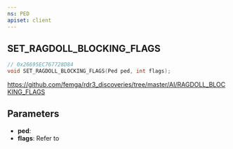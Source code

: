 ```yaml
---
ns: PED
apiset: client
---
```

## SET_RAGDOLL_BLOCKING_FLAGS

```c
// 0x26695EC767728D84
void SET_RAGDOLL_BLOCKING_FLAGS(Ped ped, int flags);
```

https://github.com/femga/rdr3_discoveries/tree/master/AI/RAGDOLL_BLOCKING_FLAGS


## Parameters
* **ped**:
* **flags**: Refer to <EmbeddedEnum name="eRagdollBlockingFlags" />